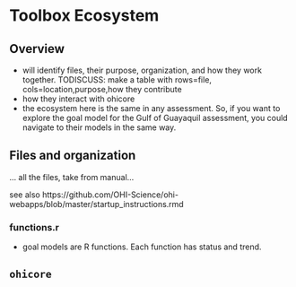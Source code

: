 # Toolbox Ecosystem {#toolbox}

## Overview

- will identify files, their purpose, organization, and how they work together. TODISCUSS: make a table with rows=file, cols=location,purpose,how they contribute
- how they interact with ohicore
- the ecosystem here is the same in any assessment. So, if you want to explore the goal model for the Gulf of Guayaquil assessment, you could navigate to their models in the same way. 

## Files and organization

... all the files, take from manual...

see also https://github.com/OHI-Science/ohi-webapps/blob/master/startup_instructions.rmd

### functions.r 

- goal models are R functions. Each function has status and trend. 

## `ohicore` {#ohicore}
